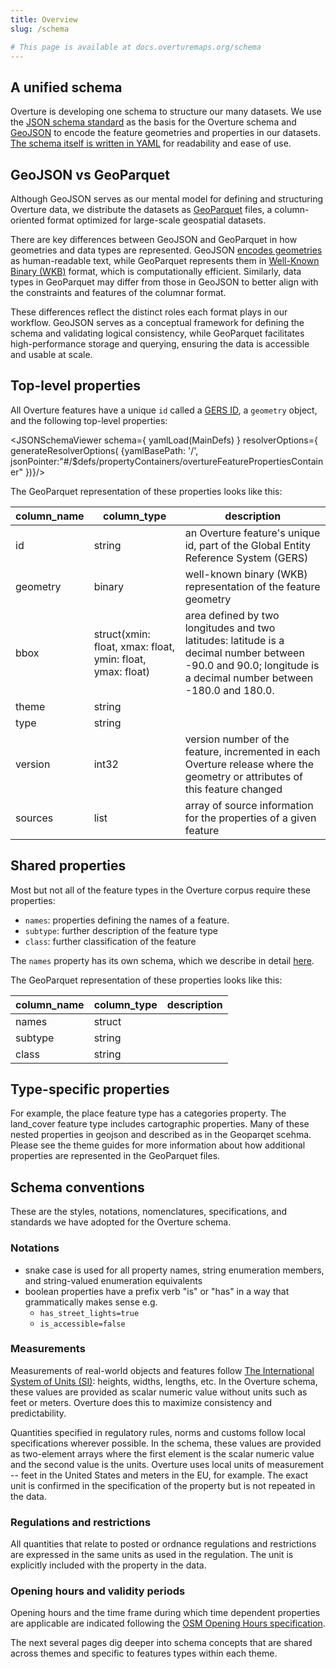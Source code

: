 ```yaml
---
title: Overview
slug: /schema

# This page is available at docs.overturemaps.org/schema
---
```


## A unified schema
Overture is developing one schema to structure our many datasets. We use the [JSON schema standard](https://json-schema.org/) as the basis for the Overture schema and [GeoJSON](https://geojson.org/) to encode the feature geometries and properties in our datasets. [The schema itself is written in YAML](https://github.com/OvertureMaps/schema/blob/dev/schema/schema.yaml) for readability and ease of use.

## GeoJSON vs GeoParquet 
Although GeoJSON serves as our mental model for defining and structuring Overture data, we distribute the datasets as [GeoParquet](https://geoparquet.org/) files, a column-oriented format optimized for large-scale geospatial datasets. 

There are key differences between GeoJSON and GeoParquet in how geometries and data types are represented. GeoJSON [encodes geometries](https://datatracker.ietf.org/doc/html/rfc7946#section-1.4) as human-readable text, while GeoParquet represents them in [Well-Known Binary (WKB)](https://libgeos.org/specifications/wkb/) format, which is computationally efficient. Similarly, data types in GeoParquet may differ from those in GeoJSON to better align with the constraints and features of the columnar format.

These differences reflect the distinct roles each format plays in our workflow. GeoJSON serves as a conceptual framework for defining the schema and validating logical consistency, while GeoParquet facilitates high-performance storage and querying, ensuring the data is accessible and usable at scale.

## Top-level properties
All Overture features have a unique `id` called a [GERS ID](https://docs.overturemaps.org/gers/), a `geometry` object, and the following top-level properties:

<JSONSchemaViewer
  schema={ yamlLoad(MainDefs) }
  resolverOptions={ generateResolverOptions( {yamlBasePath: '/', jsonPointer:"#/$defs/propertyContainers/overtureFeaturePropertiesContainer" })}/>

<!-- Below is an example of how you can reference just 1 property within the properties container 
<JSONSchemaViewer
  schema={ yamlLoad(MainDefs) }
  resolverOptions={ generateResolverOptions( {yamlBasePath: '/', jsonPointer:"#/$defs/propertyContainers/overtureFeaturePropertiesContainer/properties/sources" })}/> 
  -->

  The GeoParquet representation of these properties looks like this:

| column_name | column_type | description |
|---|---|---|
| id | string | an Overture feature's unique id, part of the Global Entity Reference System (GERS) |
| geometry | binary | well-known binary (WKB) representation of the feature geometry |
| bbox | struct(xmin: float, xmax: float, ymin: float, ymax: float) | area defined by two longitudes and two latitudes: latitude is a decimal number between -90.0 and 90.0; longitude is a decimal number between -180.0 and 180.0. |
| theme | string | |
| type | string | | 
| version | int32 | version number of the feature, incremented in each Overture release where the geometry or attributes of this feature changed |
| sources | list | array of source information for the properties of a given feature |


## Shared properties
Most but not all of the feature types in the Overture corpus require these properties:
- `names`: properties defining the names of a feature.
- `subtype`: further description of the feature type
- `class`: further classification of the feature

The `names` property has its own schema, which we describe in detail [here](/schema/concepts/names). 

The GeoParquet representation of these properties looks like this:

| column_name | column_type | description |
|---|---|---|
| names | struct | | 
| subtype | string | | 
| class | string | | 

## Type-specific properties
For example, the place feature type has a categories property. The land_cover feature type includes cartographic properties. Many of these nested properties in geojson and described as in the Geoparqet scehma. Please see the theme guides for more information about how additional properties are represented in the GeoParquet files. 



 
## Schema conventions
These are the styles, notations, nomenclatures, specifications, and standards we have adopted for the Overture schema. 

### Notations

- snake case is used for all property names, string enumeration members, and string-valued enumeration equivalents
- boolean properties have a prefix verb "is" or "has" in a way that grammatically makes sense
      e.g.
  - `has_street_lights=true`
  - `is_accessible=false`

### Measurements

Measurements of real-world objects and features follow [The International System of Units (SI)](https://www.bipm.org/en/publications/si-brochure): heights, widths, lengths, etc. In the Overture schema, these values are provided as scalar numeric value without units such as feet or meters. Overture does this to maximize consistency and predictability.

Quantities specified in regulatory rules, norms and customs follow local specifications wherever possible. In the schema, these values are provided as two-element arrays where the first element is the scalar numeric value and the second value is the units. Overture uses local units of measurement -- feet in the United States and meters in the EU, for example. The exact unit is confirmed in the specification of the property but is not repeated in the data.

### Regulations and restrictions

All quantities that relate to posted or ordnance regulations and restrictions are expressed in the same units as used in the regulation. The unit is explicitly included with the property in the data.

### Opening hours and validity periods

Opening hours and the time frame during which time dependent properties are applicable are indicated following the [OSM Opening Hours specification](https://wiki.openstreetmap.org/wiki/Key:opening_hours/specification).

<!-- This is not yet true 
### Extensions

Overture allows for add hoc extensions beyond what is described in the schema. All extensions are prefixed with `ext_`. Extensions can be provided at the theme level, the type level, or the property level.
-->

The next several pages dig deeper into schema concepts that are shared across themes and specific to features types within each theme. 

